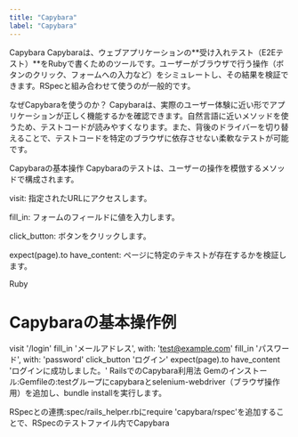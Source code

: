 ```yaml
---
title: "Capybara"
label: "Capybara"
---
```

Capybara
Capybaraは、ウェブアプリケーションの**受け入れテスト（E2Eテスト）**をRubyで書くためのツールです。ユーザーがブラウザで行う操作（ボタンのクリック、フォームへの入力など）をシミュレートし、その結果を検証できます。RSpecと組み合わせて使うのが一般的です。

なぜCapybaraを使うのか？
Capybaraは、実際のユーザー体験に近い形でアプリケーションが正しく機能するかを確認できます。自然言語に近いメソッドを使うため、テストコードが読みやすくなります。また、背後のドライバーを切り替えることで、テストコードを特定のブラウザに依存させない柔軟なテストが可能です。

Capybaraの基本操作
Capybaraのテストは、ユーザーの操作を模倣するメソッドで構成されます。

visit: 指定されたURLにアクセスします。

fill_in: フォームのフィールドに値を入力します。

click_button: ボタンをクリックします。

expect(page).to have_content: ページに特定のテキストが存在するかを検証します。

Ruby

# Capybaraの基本操作例
visit '/login'
fill_in 'メールアドレス', with: 'test@example.com'
fill_in 'パスワード', with: 'password'
click_button 'ログイン'
expect(page).to have_content 'ログインに成功しました。'
RailsでのCapybara利用法
Gemのインストール:Gemfileの:testグループにcapybaraとselenium-webdriver（ブラウザ操作用）を追加し、bundle installを実行します。

RSpecとの連携:spec/rails_helper.rbにrequire 'capybara/rspec'を追加することで、RSpecのテストファイル内でCapybara
